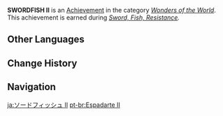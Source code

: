 {{About|the achievement|information about the Swordfish II unit in the Watatsumi Army|Watatsumi Army}}
{{Achievement Infobox
|title        = 
|id           = 84047
|order id     = 5026
|category     = Wonders of the World
|description  = Obtain the trust of the Swordfish II squad.
|requirements = Earned during ''[[Sword, Fish, Resistance]].''
|primogems    = 5
|tracking     = 
|hidden       = 1
|quest        = Omnipresence Over Mortals
|topic        = 
|type         = Quest
}}
'''SWORDFISH II''' is an [[Achievement]] in the category ''[[Wonders of the World]]''. This achievement is earned during ''[[Sword, Fish, Resistance]].''
<!--
==Trivia==

==Video Guides==
{{EVT
|video1   = 
|caption1 = 
}}
-->
==Other Languages==
{{Other Languages
|en      = SWORDFISH II
|zhs     = SWORDFISH Ⅱ
|zht     = SWORDFISH Ⅱ
|ja      = ソードフィッシュ Ⅱ
|ja_rm   = Soodofisshu Ⅱ
|ja_tl   = Swordfish II
|ko      = SWORDFISH Ⅱ
|es      = Pez Espada n.º 2
|es_tl   = Swordfish #2
|fr      = Espadon II
|fr_tl   = Swordfish II
|ru      = Рыба-меч II
|ru_tl   = Swordfish II
|th      = SWORDFISH II
|vi      = Cá Kiếm 2
|vi_tl   = 
|de      = SCHWERTFISCH II
|de_tl   = SWORDFISH II
|id      = Swordfish II
|pt      = Espadarte II
|pt_tl   = 
|tr      = KILIÇ BALIĞI II
|tr_tl   = 
|it      = PESCE SPADA II
|it_tl   = 
}}

==Change History==
{{Change History|2.1}}
<!--
==References==
{{Reflist}}
-->
==Navigation==
{{Achievement Navbox|Wonders of the World|Quest}}

[[ja:ソードフィッシュ Ⅱ]]
[[pt-br:Espadarte II]]